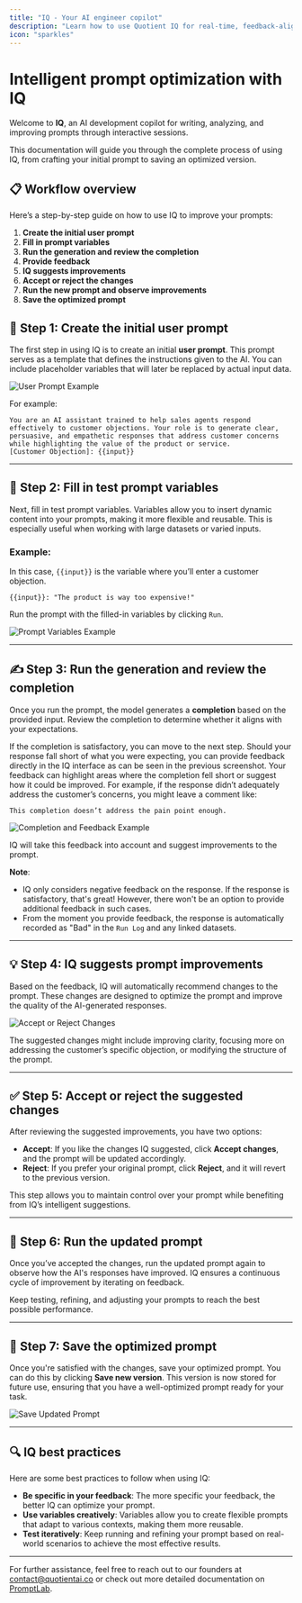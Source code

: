 ```yaml
---
title: "IQ - Your AI engineer copilot"
description: "Learn how to use Quotient IQ for real-time, feedback-aligned prompt optimization."
icon: "sparkles"
---
```


# Intelligent prompt optimization with IQ

Welcome to **IQ**, an AI development copilot for writing, analyzing, and improving prompts through interactive sessions. 

This documentation will guide you through the complete process of using IQ, from crafting your initial prompt to saving an optimized version.

## 📋 Workflow overview

Here’s a step-by-step guide on how to use IQ to improve your prompts:

1. **Create the initial user prompt**
2. **Fill in prompt variables**
3. **Run the generation and review the completion**
4. **Provide feedback**
5. **IQ suggests improvements**
6. **Accept or reject the changes**
7. **Run the new prompt and observe improvements**
8. **Save the optimized prompt**

## 📝 Step 1: Create the initial user prompt

The first step in using IQ is to create an initial **user prompt**. This prompt serves as a template that defines the instructions given to the AI. You can include placeholder variables that will later be replaced by actual input data.

<Image src="../assets/iq/user-prompt.png" alt="User Prompt Example" />

For example:

```plaintext
You are an AI assistant trained to help sales agents respond effectively to customer objections. Your role is to generate clear, persuasive, and empathetic responses that address customer concerns while highlighting the value of the product or service.
[Customer Objection]: {{input}}
``` 

---

## 🔄 Step 2: Fill in test prompt variables

Next, fill in test prompt variables. Variables allow you to insert dynamic content into your prompts, making it more flexible and reusable. This is especially useful when working with large datasets or varied inputs.

### Example:
In this case, `{{input}}` is the variable where you’ll enter a customer objection.

```plaintext
{{input}}: "The product is way too expensive!"
```

Run the prompt with the filled-in variables by clicking `Run`.

<Image src="../assets/iq/prompt-variables.png" alt="Prompt Variables Example" />

---

## ✍️ Step 3: Run the generation and review the completion

Once you run the prompt, the model generates a **completion** based on the provided input. Review the completion to determine whether it aligns with your expectations.

If the completion is satisfactory, you can move to the next step. Should your response fall short of what you were expecting, you can provide feedback directly in the IQ interface as can be seen in the previous screenshot. Your feedback can highlight areas where the completion fell short or suggest how it could be improved. For example, if the response didn’t adequately address the customer’s concerns, you might leave a comment like:

```plaintext
This completion doesn’t address the pain point enough.
```

<Image src="../assets/iq/completion-provide-feedback.png" alt="Completion and Feedback Example" />

IQ will take this feedback into account and suggest improvements to the prompt.

**Note**:

- IQ only considers negative feedback on the response. If the response is satisfactory, that's great! However, there won't be an option to provide additional feedback in such cases.
- From the moment you provide feedback, the response is automatically recorded as "Bad" in the `Run Log` and any linked datasets.
---

## 💡 Step 4: IQ suggests prompt improvements

Based on the feedback, IQ will automatically recommend changes to the prompt. These changes are designed to optimize the prompt and improve the quality of the AI-generated responses.

<Image src="../assets/iq/improve-prompt-accept-reject.png" alt="Accept or Reject Changes" />

The suggested changes might include improving clarity, focusing more on addressing the customer’s specific objection, or modifying the structure of the prompt.

---

## ✅ Step 5: Accept or reject the suggested changes

After reviewing the suggested improvements, you have two options:

- **Accept**: If you like the changes IQ suggested, click **Accept changes**, and the prompt will be updated accordingly.
- **Reject**: If you prefer your original prompt, click **Reject**, and it will revert to the previous version.

This step allows you to maintain control over your prompt while benefiting from IQ’s intelligent suggestions.

---

## 🚀 Step 6: Run the updated prompt

Once you’ve accepted the changes, run the updated prompt again to observe how the AI's responses have improved. IQ ensures a continuous cycle of improvement by iterating on feedback.

Keep testing, refining, and adjusting your prompts to reach the best possible performance.

---

## 💾 Step 7: Save the optimized prompt

Once you're satisfied with the changes, save your optimized prompt. You can do this by clicking **Save new version**. This version is now stored for future use, ensuring that you have a well-optimized prompt ready for your task.

<Image src="../assets/iq/save-updated-prompt.png" alt="Save Updated Prompt" />

---

## 🔍 IQ best practices

Here are some best practices to follow when using IQ:

- **Be specific in your feedback**: The more specific your feedback, the better IQ can optimize your prompt.
- **Use variables creatively**: Variables allow you to create flexible prompts that adapt to various contexts, making them more reusable.
- **Test iteratively**: Keep running and refining your prompt based on real-world scenarios to achieve the most effective results.

---

For further assistance, feel free to reach out to our founders at [contact@quotientai.co](mailto:contact@quotientai.co) or check out more detailed documentation on [PromptLab](../promptlab/promptlab.mdx).

